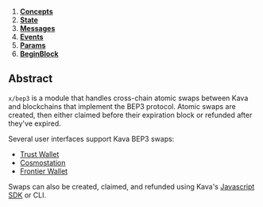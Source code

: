


1. **[Concepts](01_concepts.md)**
2. **[State](02_state.md)**
3. **[Messages](03_messages.md)**
4. **[Events](04_events.md)**
5. **[Params](05_params.md)**
6. **[BeginBlock](06_begin_block.md)**

## Abstract

`x/bep3` is a module that handles cross-chain atomic swaps between Kava and blockchains that implement the BEP3 protocol. Atomic swaps are created, then either claimed before their expiration block or refunded after they've expired.

Several user interfaces support Kava BEP3 swaps:
- [Trust Wallet](https://trustwallet.com/)
- [Cosmostation](https://wallet.cosmostation.io/?network=kava)
- [Frontier Wallet](https://frontierwallet.com/)

Swaps can also be created, claimed, and refunded using Kava's [Javascript SDK](https://github.com/Kava-Labs/javascript-sdk) or CLI.

